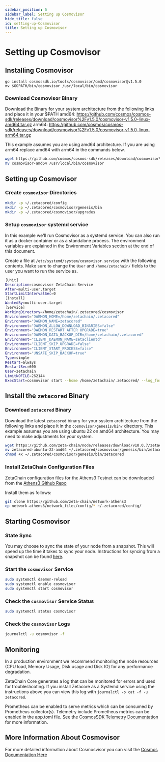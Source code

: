 ```yaml
---
sidebar_position: 5
sidebar_label: Setting up Cosmovisor
hide_title: false
id: setting-up-Cosmovisor
title: Setting up Cosmovisor
---
```


# Setting up Cosmovisor

## Installing Cosmovisor

```
go install cosmossdk.io/tools/cosmovisor/cmd/cosmovisor@v1.5.0
mv $GOPATH/bin/cosmovisor /usr/local/bin/cosmovisor
```

### Download Cosmovisor Binary

Download the Binary for your system architecture from the following links and
place it in your $PATH
amd64: https://github.com/cosmos/cosmos-sdk/releases/download/cosmovisor%2Fv1.5.0/cosmovisor-v1.5.0-linux-amd64.tar.gz
arm64: https://github.com/cosmos/cosmos-sdk/releases/download/cosmovisor%2Fv1.5.0/cosmovisor-v1.5.0-linux-arm64.tar.gz

This example assumes you are using amd64 architecture. If you are using arm64
replace amd64 with arm64 in the commands below.

```bash
wget https://github.com/cosmos/cosmos-sdk/releases/download/cosmovisor%2Fv1.5.0/cosmovisor-v1.5.0-linux-amd64.tar.gz
mv cosmovisor-amd64 /usr/local/bin/cosmovisor
```

## Setting up Cosmovisor

### Create `cosmovisor` Directories

```bash
mkdir -p ~/.zetacored/config
mkdir -p ~/.zetacored/cosmovisor/genesis/bin
mkdir -p ~/.zetacored/cosmovisor/upgrades

```

### Setup `cosmovisor` systemd service

In this example we'll run Cosmovisor as a systemd service. You can also run it as
a docker container or as a standalone process. The environment variables are
explained in the [Environment Variables](#environment-variables) section at the
end of this document.

Create a file at `/etc/systemd/system/cosmovisor.service` with the following
contents. Make sure to change the `User` and `/home/zetachain/` fields to the
user you want to run the service as.

```bash
[Unit]
Description=cosmovisor ZetaChain Service
After=multi-user.target
StartLimitIntervalSec=0
[Install]
WantedBy=multi-user.target
[Service]
WorkingDirectory=/home/zetachain/.zetacored/cosmovisor
Environment="DAEMON_HOME=/home/zetachain/.zetacored"
Environment="DAEMON_NAME=zetacored"
Environment="DAEMON_ALLOW_DOWNLOAD_BINARIES=false"
Environment="DAEMON_RESTART_AFTER_UPGRADE=true"
Environment="DAEMON_DATA_BACKUP_DIR=/home/zetachain/.zetacored"
Environment="CLIENT_DAEMON_NAME=zetaclientd"
Environment="CLIENT_SKIP_UPGRADE=false"
Environment="CLIENT_START_PROCESS=false"
Environment="UNSAFE_SKIP_BACKUP=true"
Type=simple
Restart=always
RestartSec=600
User=zetachain
LimitNOFILE=262144
ExecStart=cosmovisor start --home /home/zetachain/.zetacored/ --log_format json  --moniker <YOUR_NODE_NAME_HERE>
```

## Install the `zetacored` Binary

### Download `zetacored` Binary

Download the latest `zetacored` binary for your system architecture from the following
links and place it in the `cosmovisor/genesis/bin/` directory. This example
assumes you are using ubuntu 22 on amd64 architecture. You may need to make
adjustments for your system.

```bash
wget https://github.com/zeta-chain/node/releases/download/v10.0.7/zetacored-ubuntu-22-amd64
mv zetacored-ubuntu-22-amd64 ~/.zetacored/cosmovisor/genesis/bin/zetacored
chmod +x ~/.zetacored/cosmovisor/genesis/bin/zetacored

```

### Install ZetaChain Configuration Files

ZetaChain configuration files for the Athens3 Testnet can be downloaded from the [Athens3 Github
Repo](https://github.com/zeta-chain/network-athens3/tree/main/network_files/config)

Install them as follows:

```bash
git clone https://github.com/zeta-chain/network-athens3
cp network-athens3/network_files/config/* ~/.zetacored/config/
```

## Starting Cosmovisor

### State Sync

You may choose to sync the state of your node from a snapshot. This will speed
up the time it takes to sync your node. Instructions for syncing from a snapshot
can be found
[here](https://docs.zetachain.io/docs/running-a-full-node#state-sync).

### Start the `cosmovisor` Service

```bash
sudo systemctl daemon-reload
sudo systemctl enable cosmovisor
sudo systemctl start cosmovisor
```

### Check the `cosmovisor` Service Status

```bash
sudo systemctl status cosmovisor
```

### Check the `cosmovisor` Logs

```bash
journalctl -u cosmovisor -f
```

## Monitoring

In a production environment we recommend monitoring the node resources (CPU
load, Memory Usage, Disk usage and Disk IO) for any performance degradation.

ZetaChain Core generates a log that can be monitored for errors and used for
troubleshooting. If you install Zetacore as a Systemd service using the
instructions above you can view this log with `journalctl -o cat -f -u zetacored`.

Prometheus can be enabled to serve metrics which can be consumed by Prometheus
collector(s). Telemetry include Prometheus metrics can be enabled in the
app.toml file. See the [CosmosSDK Telemetry
Documentation](https://docs.cosmos.network/v0.46/core/telemetry.html) for more
information.

## More Information About Cosmovisor
For more detailed information about Cosmosvisor you can visit the [Cosmos Documentation Here](https://docs.cosmos.network/main/build/tooling/cosmovisor)